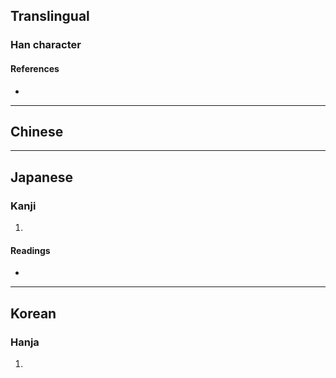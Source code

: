 {{character info/new}}
==Translingual==

===Han character===
{{Han char|rn=30|rad=口|as=04|sn=7|four=|canj=PR,XPR|ids=⿱心口}}

====References====
* {{Han ref|kx=0177.260|dkj=03335|dj=0395.070|hdz=10595.040|uh=5422|ud=21538}}

----

==Chinese==
{{zh-see|唚|v}}

----

==Japanese==

===Kanji===
{{ja-kanji|grade=|rs=口04}}

# {{rfdef|ja|sort=口04}}

====Readings====
* {{ja-readings|on=[[しん]] (shin)|kun=[[はく]] (haku)}}

----

==Korean==

===Hanja===
{{ko-hanja|hangeul=심|rv=sim|mr=sim}}

# {{rfdef|ko|sort=口04}}